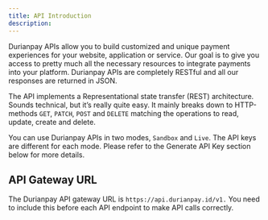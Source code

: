 ```yaml
---
title: API Introduction
description: 
---
```


<div class = 'pl-20 pr-20'>


Durianpay APIs allow you to build customized and unique payment experiences for your website, application or service. Our goal is to give you access to pretty much all the necessary resources to integrate payments into your platform. Durianpay APIs are completely RESTful and all our responses are returned in JSON.

The API implements a Representational state transfer (REST) architecture. Sounds technical, but it’s really quite easy. It mainly breaks down to HTTP-methods `GET`, `PATCH`, `POST` and `DELETE` matching the operations to read, update, create and delete.

You can use Durianpay APIs in two modes, `Sandbox` and `Live`. The API keys are different for each mode. Please refer to the Generate API Key section below for more details.

## API Gateway URL

The Durianpay API gateway URL is `https://api.durianpay.id/v1.` You need to include this before each API endpoint to make API calls correctly.

</div>